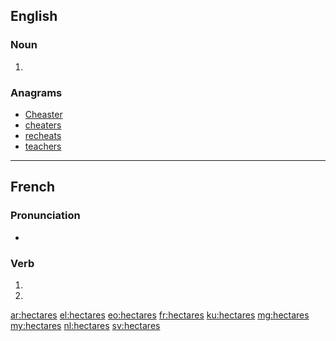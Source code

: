 {{also|hectarés}}
==English==

===Noun===
{{head|en}}

# {{plural of|hectare}}

===Anagrams===
* [[Cheaster#English|Cheaster]]
* [[cheaters#English|cheaters]]
* [[recheats#English|recheats]]
* [[teachers#English|teachers]]

----

==French==

===Pronunciation===
* {{homophones|lang=fr|hectare|hectarent}}

===Verb===
{{fr-verb-form}}

# {{conjugation of|hectarer||2|s|pres|ind|lang=fr}}
# {{conjugation of|hectarer||2|s|pres|sub|lang=fr}}

[[ar:hectares]]
[[el:hectares]]
[[eo:hectares]]
[[fr:hectares]]
[[ku:hectares]]
[[mg:hectares]]
[[my:hectares]]
[[nl:hectares]]
[[sv:hectares]]